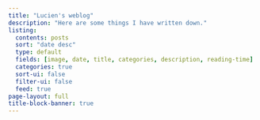 ```yaml
---
title: "Lucien's weblog"
description: "Here are some things I have written down."
listing:
  contents: posts
  sort: "date desc"
  type: default
  fields: [image, date, title, categories, description, reading-time]
  categories: true
  sort-ui: false
  filter-ui: false
  feed: true
page-layout: full
title-block-banner: true
---
```


